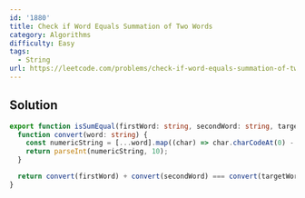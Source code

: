 ```yaml
---
id: '1880'
title: Check if Word Equals Summation of Two Words
category: Algorithms
difficulty: Easy
tags:
  - String
url: https://leetcode.com/problems/check-if-word-equals-summation-of-two-words
---
```


## Solution

```typescript filename="solution.ts" copy
export function isSumEqual(firstWord: string, secondWord: string, targetWord: string): boolean {
  function convert(word: string) {
    const numericString = [...word].map((char) => char.charCodeAt(0) - 'a'.charCodeAt(0)).join('');
    return parseInt(numericString, 10);
  }

  return convert(firstWord) + convert(secondWord) === convert(targetWord);
}
```
